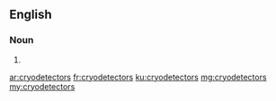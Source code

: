 ==English==

===Noun===
{{head|en|plural}}

# {{plural of|cryodetector|lang=en}}

[[ar:cryodetectors]]
[[fr:cryodetectors]]
[[ku:cryodetectors]]
[[mg:cryodetectors]]
[[my:cryodetectors]]